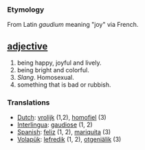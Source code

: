 === Etymology ===
From Latin ''gaudium'' meaning "joy" via French.

== [[adjective]] ==
#being happy, joyful and lively.
#being bright and colorful.
#''Slang''. Homosexual.
#something that is bad or rubbish.

=== Translations ===
*[[Dutch]]: [[vrolijk]] (1,2), [[homofiel]] (3)
*[[Interlingua]]: [[gaudiose]] (1, 2)
*[[Spanish]]: [[feliz]] (1, 2), [[mariquita]] (3)
*[[Volapük]]: [[lefredik]] (1, 2), [[otgeniälik]] (3)